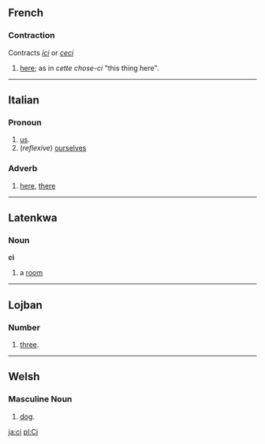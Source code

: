 ==French==
===Contraction===
Contracts ''[[ici]]'' or ''[[ceci]]''
#[[here]]; as in ''cette chose-ci'' "this thing here".

----

==Italian==
===Pronoun===

# [[us]].
# (''reflexive'') [[ourselves]]

===Adverb===

# [[here]], [[there]]

----

==Latenkwa==
===Noun===
'''ci'''

#a [[room]]
----

==Lojban==
===Number===
#[[three]].

----

==Welsh==
===Masculine Noun===
#[[dog]].

[[ja:ci]]
[[pl:Ci]]
